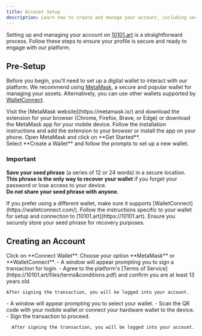 ```yaml
---
title: Account Setup 
description: Learn how to create and manage your account, including security settings and personal preferences
---
```


Setting up and managing your account on [10101.art](https://10101.art) is a straightforward process. 
Follow these steps to ensure your profile is secure and ready to engage with our platform.

## Pre-Setup

Before you begin, you'll need to set up a digital wallet to interact with our platform. We recommend using [MetaMask](https://metamask.io/), a secure and popular wallet for managing your assets. Alternatively, you can use other wallets supported by [WalletConnect](https://walletconnect.com/).


<AccordionGroup>

  <Accordion title="Install MetaMask">

<Steps>
  <Step title="First Step">
    Visit the [MetaMask website](https://metamask.io/) and download the extension for your browser (Chrome, Firefox, Brave, or Edge) or download the MetaMask app for your mobile device.
  </Step>
  <Step title="Second Step">
    Follow the installation instructions and add the extension to your browser or install the app on your phone.
  </Step>
  <Step title="Third Step">
    Open MetaMask and click on **Get Started**. <br />
    Select **Create a Wallet** and follow the prompts to set up a new wallet.
  </Step>
</Steps>


### Important
**Save your seed phrase** (a series of 12 or 24 words) in a secure location. <br />
**This phrase is the only way to recover your wallet** if you forget your password or lose access to your device. <br />
**Do not share your seed phrase with anyone**.
  </Accordion>

  <Accordion title="Use WalletConnect">

<Steps>
  <Step title="First Step">
    If you prefer using a different wallet, make sure it supports [WalletConnect](https://walletconnect.com/).
  </Step>
  <Step title="Second Step">
    Follow the instructions specific to your wallet for setup and connection to [10101.art](https://10101.art).
  </Step>
  <Step title="Third Step">
    Ensure you securely store your seed phrase for recovery purposes.
  </Step>
</Steps>
  </Accordion>
  </AccordionGroup>


## Creating an Account


<Steps>
  <Step title="First Step">
    Click on **Connect Wallet**.
  </Step>
  <Step title="Second Step">
    Choose your option **MetaMask** or **WalletConnect**.
  </Step>
</Steps>
<Tabs>
  <Tab title="If you select MetaMask">
    - A window will appear prompting you to sign a transaction for login.
    - Agree to the platform's [Terms of Service](https://10101.art/files/terms&conditions.pdf) and confirm you are at least 13 years old.

    After signing the transaction, you will be logged into your account.

  </Tab>
  <Tab title="If you select WalletConnect">
    - A window will appear prompting you to select your wallet.
    - Scan the QR code with your mobile wallet or connect your hardware wallet to the device.
    - Sign the transaction to proceed.

      After signing the transaction, you will be logged into your account.


  </Tab>
</Tabs>




